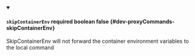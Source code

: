 
<details className="config-field" data-expandable="false" open>
<summary>

#### `skipContainerEnv` <span className="config-field-required" data-required="false">required</span> <span className="config-field-type">boolean</span> <span className="config-field-default">false</span> <span className="config-field-enum"></span> {#dev-proxyCommands-skipContainerEnv}

SkipContainerEnv will not forward the container environment variables to the local command

</summary>



</details>
